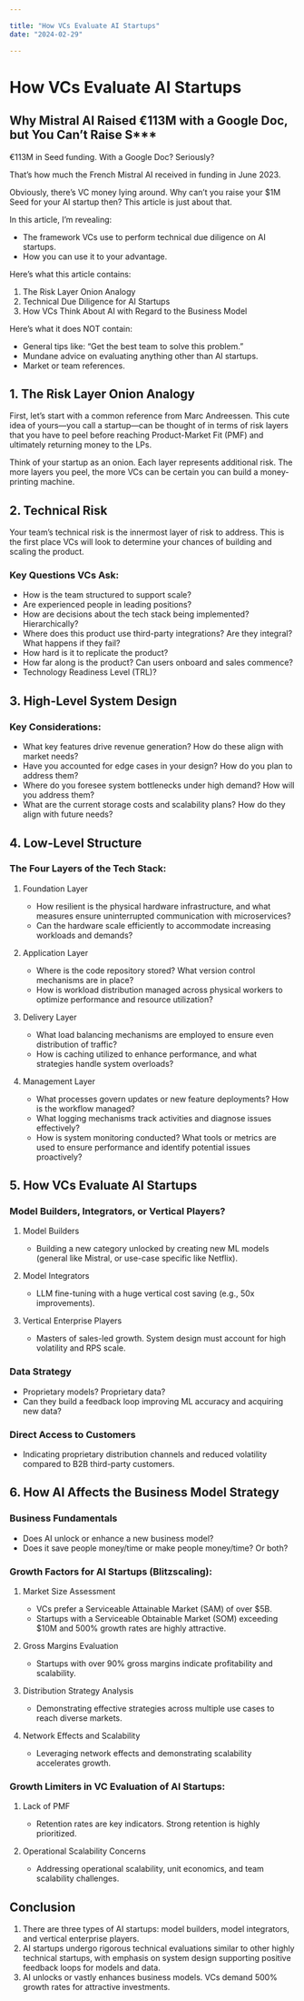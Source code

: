 ```yaml
---

title: "How VCs Evaluate AI Startups"
date: "2024-02-29"

---
```


# How VCs Evaluate AI Startups

## Why Mistral AI Raised €113M with a Google Doc, but You Can’t Raise S***

€113M in Seed funding. With a Google Doc? Seriously?

That’s how much the French Mistral AI received in funding in June 2023.

Obviously, there’s VC money lying around. Why can’t you raise your $1M Seed for your AI startup then? This article is just about that.

In this article, I’m revealing:

- The framework VCs use to perform technical due diligence on AI startups.
- How you can use it to your advantage.

Here’s what this article contains:

1. The Risk Layer Onion Analogy  
2. Technical Due Diligence for AI Startups  
3. How VCs Think About AI with Regard to the Business Model  

Here’s what it does NOT contain:

- General tips like: “Get the best team to solve this problem.”  
- Mundane advice on evaluating anything other than AI startups.  
- Market or team references.  

## 1. The Risk Layer Onion Analogy

First, let’s start with a common reference from Marc Andreessen. This cute idea of yours—you call a startup—can be thought of in terms of risk layers that you have to peel before reaching Product-Market Fit (PMF) and ultimately returning money to the LPs.

Think of your startup as an onion. Each layer represents additional risk. The more layers you peel, the more VCs can be certain you can build a money-printing machine.

## 2. Technical Risk

Your team’s technical risk is the innermost layer of risk to address. This is the first place VCs will look to determine your chances of building and scaling the product. 

### Key Questions VCs Ask:

- How is the team structured to support scale?
- Are experienced people in leading positions?
- How are decisions about the tech stack being implemented? Hierarchically?
- Where does this product use third-party integrations? Are they integral? What happens if they fail?
- How hard is it to replicate the product?
- How far along is the product? Can users onboard and sales commence?
- Technology Readiness Level (TRL)?

## 3. High-Level System Design

### Key Considerations:

- What key features drive revenue generation? How do these align with market needs?
- Have you accounted for edge cases in your design? How do you plan to address them?
- Where do you foresee system bottlenecks under high demand? How will you address them?
- What are the current storage costs and scalability plans? How do they align with future needs?

## 4. Low-Level Structure

### The Four Layers of the Tech Stack:

1. Foundation Layer
   - How resilient is the physical hardware infrastructure, and what measures ensure uninterrupted communication with microservices?
   - Can the hardware scale efficiently to accommodate increasing workloads and demands?

2. Application Layer
   - Where is the code repository stored? What version control mechanisms are in place?
   - How is workload distribution managed across physical workers to optimize performance and resource utilization?

3. Delivery Layer
   - What load balancing mechanisms are employed to ensure even distribution of traffic?
   - How is caching utilized to enhance performance, and what strategies handle system overloads?

4. Management Layer
   - What processes govern updates or new feature deployments? How is the workflow managed?
   - What logging mechanisms track activities and diagnose issues effectively?
   - How is system monitoring conducted? What tools or metrics are used to ensure performance and identify potential issues proactively?

## 5. How VCs Evaluate AI Startups

### Model Builders, Integrators, or Vertical Players?

1. Model Builders
   - Building a new category unlocked by creating new ML models (general like Mistral, or use-case specific like Netflix).

2. Model Integrators
   - LLM fine-tuning with a huge vertical cost saving (e.g., 50x improvements).

3. Vertical Enterprise Players
   - Masters of sales-led growth. System design must account for high volatility and RPS scale.

### Data Strategy

- Proprietary models? Proprietary data?
- Can they build a feedback loop improving ML accuracy and acquiring new data?

### Direct Access to Customers

- Indicating proprietary distribution channels and reduced volatility compared to B2B third-party customers.

## 6. How AI Affects the Business Model Strategy

### Business Fundamentals

- Does AI unlock or enhance a new business model?
- Does it save people money/time or make people money/time? Or both?

### Growth Factors for AI Startups (Blitzscaling):

1. Market Size Assessment
   - VCs prefer a Serviceable Attainable Market (SAM) of over $5B.
   - Startups with a Serviceable Obtainable Market (SOM) exceeding $10M and 500% growth rates are highly attractive.

2. Gross Margins Evaluation
   - Startups with over 90% gross margins indicate profitability and scalability.

3. Distribution Strategy Analysis
   - Demonstrating effective strategies across multiple use cases to reach diverse markets.

4. Network Effects and Scalability
   - Leveraging network effects and demonstrating scalability accelerates growth.

### Growth Limiters in VC Evaluation of AI Startups:

1. Lack of PMF
   - Retention rates are key indicators. Strong retention is highly prioritized.

2. Operational Scalability Concerns
   - Addressing operational scalability, unit economics, and team scalability challenges.

## Conclusion

1. There are three types of AI startups: model builders, model integrators, and vertical enterprise players.
2. AI startups undergo rigorous technical evaluations similar to other highly technical startups, with emphasis on system design supporting positive feedback loops for models and data.
3. AI unlocks or vastly enhances business models. VCs demand 500% growth rates for attractive investments.